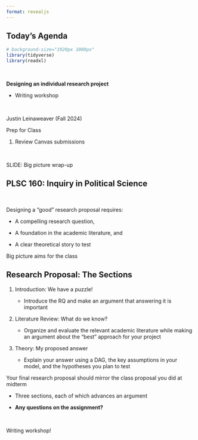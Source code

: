 ```yaml
---
format: revealjs
---
```


## Today's Agenda {background-image="Images/Background-Rally_v2.png" .center}

```r
# background-size="1920px 1080px"
library(tidyverse)
library(readxl)
```

<br>

::: {.r-fit-text}

**Designing an individual research project**

- Writing workshop

:::

<br>

::: r-stack
Justin Leinaweaver (Fall 2024)
:::

::: notes
Prep for Class

1. Review Canvas submissions

<br>

SLIDE: Big picture wrap-up
:::



## PLSC 160: Inquiry in Political Science {background-image="Images/Background-Rally_v2.png"  .center}

<br>

::: {.r-fit-text}

Designing a "good" research proposal requires:

- A compelling research question,

- A foundation in the academic literature, and 

- A clear theoretical story to test
:::

::: notes

Big picture aims for the class

:::



## Research Proposal: The Sections {background-image="Images/Background-Rally_v2.png" .center}

1. Introduction: We have a puzzle!

    - Introduce the RQ and make an argument that answering it is important

2. Literature Review: What do we know?

    - Organize and evaluate the relevant academic literature while making an argument about the "best" approach for your project

3. Theory: My proposed answer

    - Explain your answer using a DAG, the key assumptions in your model, and the hypotheses you plan to test

::: notes

Your final research proposal should mirror the class proposal you did at midterm

- Three sections, each of which advances an argument

- **Any questions on the assignment?**

<br>

Writing workshop!


:::

